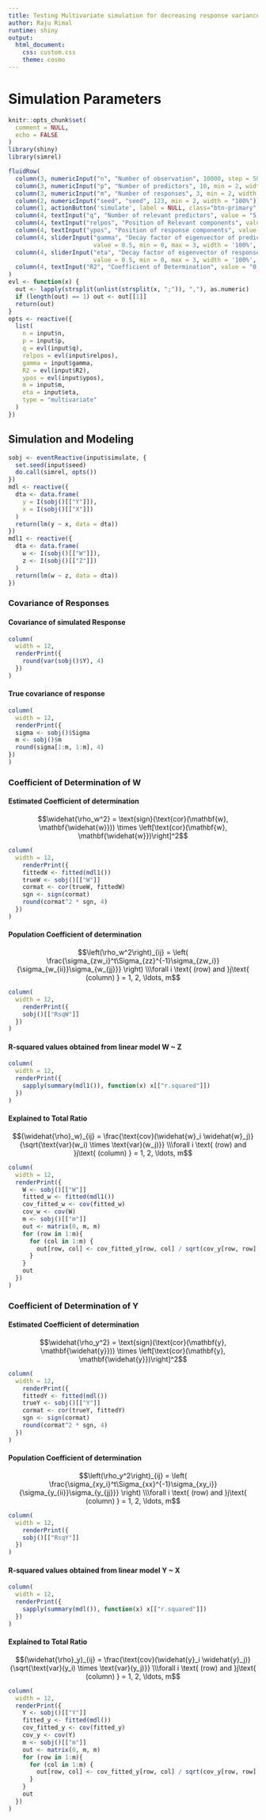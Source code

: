 ```yaml
---
title: Testing Multivariate simulation for decreasing response variance
author: Raju Rimal
runtime: shiny
output: 
  html_document:
    css: custom.css
    theme: cosmo
---
```




# Simulation Parameters
```r
knitr::opts_chunk$set(
  comment = NULL,
  echo = FALSE
)
library(shiny)
library(simrel)
```

```r
fluidRow(
  column(3, numericInput("n", "Number of observation", 10000, step = 50, min = 10, width = "100%")),
  column(3, numericInput("p", "Number of predictors", 10, min = 2, width = "100%")),
  column(3, numericInput("m", "Number of responses", 3, min = 2, width = "100%")),
  column(2, numericInput("seed", "seed", 123, min = 2, width = "100%")),
  column(1, actionButton('simulate', label = NULL, class="btn-primary", icon = icon("refresh"), width = '100%')),
  column(4, textInput("q", "Number of relevant predictors", value = "5, 4", width = "100%")),
  column(4, textInput("relpos", "Position of Relevant components", value = "1, 2; 3, 4, 6", width = '100%')),
  column(4, textInput("ypos", "Position of response components", value = "1; 2, 3", width = '100%')),
  column(4, sliderInput("gamma", "Decay factor of eigenvector of predictors", 
                        value = 0.5, min = 0, max = 3, width = '100%', step = 0.01)),
  column(4, sliderInput("eta", "Decay factor of eigenvector of response", 
                        value = 0.5, min = 0, max = 3, width = '100%', step = 0.01)),
  column(4, textInput("R2", "Coefficient of Determination", value = "0.7, 0.8", width = '100%'))
)
evl <- function(x) {
  out <- lapply(strsplit(unlist(strsplit(x, ";")), ","), as.numeric)
  if (length(out) == 1) out <- out[[1]]
  return(out)
}
opts <- reactive({
  list(
    n = input$n,
    p = input$p,
    q = evl(input$q),
    relpos = evl(input$relpos),
    gamma = input$gamma,
    R2 = evl(input$R2),
    ypos = evl(input$ypos),
    m = input$m,
    eta = input$eta,
    type = "multivariate"
  )
})
```

## Simulation and Modeling {.tabset}

```r
sobj <- eventReactive(input$simulate, {
  set.seed(input$seed)
  do.call(simrel, opts())
})
mdl <- reactive({
  dta <- data.frame(
    y = I(sobj()[["Y"]]),
    x = I(sobj()[["X"]])
  )
  return(lm(y ~ x, data = dta))
})
mdl1 <- reactive({
  dta <- data.frame(
    w <- I(sobj()[["W"]]),
    z <- I(sobj()[["Z"]])
  )
  return(lm(w ~ z, data = dta))
})
```

### Covariance of Responses {.colset}

#### Covariance of simulated Response {.cols}

```r
column(
  width = 12, 
  renderPrint({
    round(var(sobj()$Y), 4)
  })
)
```

#### True covariance of response {.cols}

```r
column(
  width = 12, 
  renderPrint({
  sigma <- sobj()$Sigma
  m <- sobj()$m
  round(sigma[1:m, 1:m], 4)
})
)
```

### Coefficient of Determination of W {.colset}

#### Estimated Coefficient of determination {.cols}

$$\widehat{\rho_w^2} = \text{sign}(\text{cor}(\mathbf{w}, \mathbf{\widehat{w}})) \times \left[\text{cor}(\mathbf{w}, \mathbf{\widehat{w}})\right]^2$$

```r
column(
  width = 12,
    renderPrint({
    fittedW <- fitted(mdl1())
    trueW <- sobj()[["W"]]
    cormat <- cor(trueW, fittedW)
    sgn <- sign(cormat)
    round(cormat^2 * sgn, 4)
  })
)
```

#### Population Coefficient of determination {.cols}

$$\left(\rho_w^2\right)_{ij} = \left(
\frac{\sigma_{zw_i}^t\Sigma_{zz}^{-1}\sigma_{zw_i}}{\sigma_{w_{ii}}\sigma_{w_{jj}}}
\right) \\\forall i \text{ (row) and }j\text{ (column) } = 1, 2, \ldots, m$$

```r
column(
  width = 12,
    renderPrint({
    sobj()[["RsqW"]]
  })
)
```


#### R-squared values obtained from linear model W ~ Z {.cols}


```r
column(
  width = 12,
  renderPrint({
    sapply(summary(mdl1()), function(x) x[["r.squared"]])
  })
)
```

#### Explained to Total Ratio {.cols}
$$(\widehat{\rho}_w)_{ij} = \frac{\text{cov}(\widehat{w}_i \widehat{w}_j)}{\sqrt{\text{var}(w_i) \times \text{var}(w_j)}} \\\forall i \text{ (row) and }j\text{ (column) } = 1, 2, \ldots, m$$
```r
column(
  width = 12,
  renderPrint({
    W <- sobj()[["W"]]
    fitted_w <- fitted(mdl1())
    cov_fitted_w <- cov(fitted_w)
    cov_w <- cov(W)
    m <- sobj()[["m"]]
    out <- matrix(0, m, m)
    for (row in 1:m){
      for (col in 1:m) {
        out[row, col] <- cov_fitted_y[row, col] / sqrt(cov_y[row, row] * cov_y[col, col])
      }
    }
    out
  })
)
```




### Coefficient of Determination of Y {.colset}

#### Estimated Coefficient of determination {.cols}

$$\widehat{\rho_y^2} = \text{sign}(\text{cor}(\mathbf{y}, \mathbf{\widehat{y}})) \times \left[\text{cor}(\mathbf{y}, \mathbf{\widehat{y}})\right]^2$$

```r
column(
  width = 12,
    renderPrint({
    fittedY <- fitted(mdl())
    trueY <- sobj()[["Y"]]
    cormat <- cor(trueY, fittedY)
    sgn <- sign(cormat)
    round(cormat^2 * sgn, 4)
  })
)
```

#### Population Coefficient of determination {.cols}

$$\left(\rho_y^2\right)_{ij} = \left(
\frac{\sigma_{xy_i}^t\Sigma_{xx}^{-1}\sigma_{xy_i}}{\sigma_{y_{ii}}\sigma_{y_{jj}}}
\right) \\\forall i \text{ (row) and }j\text{ (column) } = 1, 2, \ldots, m$$

```r
column(
  width = 12,
    renderPrint({
    sobj()[["RsqY"]]
  })
)
```


#### R-squared values obtained from linear model Y ~ X {.cols}

```r
column(
  width = 12,
  renderPrint({
    sapply(summary(mdl()), function(x) x[["r.squared"]])
  })
)
```


#### Explained to Total Ratio {.cols}
$$(\widehat{\rho}_y)_{ij} = \frac{\text{cov}(\widehat{y}_i \widehat{y}_j)}{\sqrt{\text{var}(y_i) \times \text{var}(y_j)}} \\\forall i \text{ (row) and }j\text{ (column) } = 1, 2, \ldots, m$$
```r
column(
  width = 12,
  renderPrint({
    Y <- sobj()[["Y"]]
    fitted_y <- fitted(mdl())
    cov_fitted_y <- cov(fitted_y)
    cov_y <- cov(Y)
    m <- sobj()[["m"]]
    out <- matrix(0, m, m)
    for (row in 1:m){
      for (col in 1:m) {
        out[row, col] <- cov_fitted_y[row, col] / sqrt(cov_y[row, row] * cov_y[col, col])
      }
    }
    out
  })
)
```



